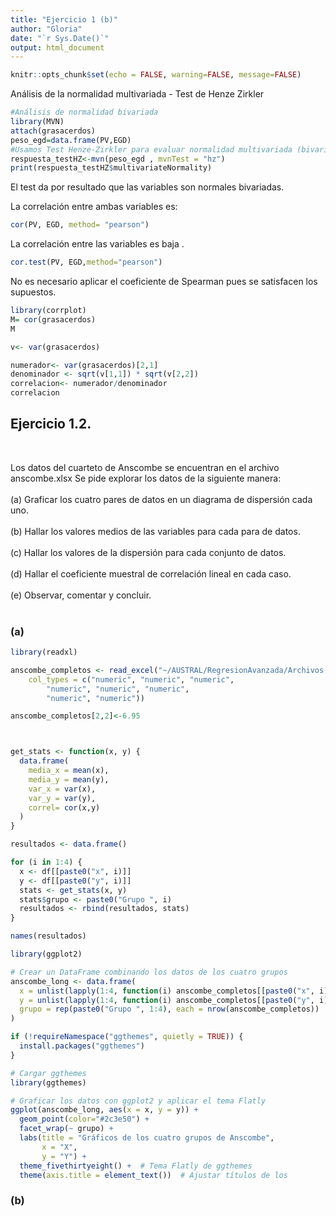 ```yaml
---
title: "Ejercicio 1 (b)"
author: "Gloria"
date: "`r Sys.Date()`"
output: html_document
---
```


```r
knitr::opts_chunk$set(echo = FALSE, warning=FALSE, message=FALSE)
```
Análisis de la normalidad multivariada - Test de Henze Zirkler

```r
#Análisis de normalidad bivariada 
library(MVN)
attach(grasacerdos)
peso_egd=data.frame(PV,EGD)
#Usamos Test Henze-Zirkler para evaluar normalidad multivariada (bivariada en este caso)
respuesta_testHZ<-mvn(peso_egd , mvnTest = "hz")
print(respuesta_testHZ$multivariateNormality)
```
El test da por resultado que las variables son normales bivariadas.

La correlación entre ambas variables es:

```r
cor(PV, EGD, method= "pearson")
```
La correlación entre las variables es baja .

```r
cor.test(PV, EGD,method="pearson")
```
No es necesario aplicar el coeficiente de Spearman pues se satisfacen los supuestos. 

```r
library(corrplot)
M= cor(grasacerdos)
M
```


```r
v<- var(grasacerdos)
```
```r
numerador<- var(grasacerdos)[2,1]
denominador <- sqrt(v[1,1]) * sqrt(v[2,2])
correlacion<- numerador/denominador
correlacion
```

## Ejercicio 1.2.
<br>

Los datos del cuarteto de Anscombe se encuentran en el archivo
 anscombe.xlsx
 Se pide explorar los datos de la siguiente manera:\
 <br>
 (a) Graficar los cuatro pares de datos en un diagrama de dispersión cada
 uno.\
 <br>
 (b) Hallar los valores medios de las variables para cada para de datos.\
<br> (c) Hallar los valores de la dispersión para cada conjunto de datos.\
 <br>(d) Hallar el coeficiente muestral de correlación lineal en cada caso.\
 <br>(e) Observar, comentar y concluir.\
 <br>
 
### (a)


```r
library(readxl)

anscombe_completos <- read_excel("~/AUSTRAL/RegresionAvanzada/Archivos de datos para TP-20250407/Datos para TPs-20230606/anscombe_completos.xlsx", 
    col_types = c("numeric", "numeric", "numeric", 
        "numeric", "numeric", "numeric", 
        "numeric", "numeric"))

anscombe_completos[2,2]<-6.95



get_stats <- function(x, y) {
  data.frame(
    media_x = mean(x),
    media_y = mean(y),
    var_x = var(x),
    var_y = var(y),
    correl= cor(x,y)
  )
}

resultados <- data.frame()
```


```r


for (i in 1:4) {
  x <- df[[paste0("x", i)]]
  y <- df[[paste0("y", i)]]
  stats <- get_stats(x, y)
  stats$grupo <- paste0("Grupo ", i)
  resultados <- rbind(resultados, stats)
}

names(resultados)
```




```r
library(ggplot2)

# Crear un DataFrame combinando los datos de los cuatro grupos
anscombe_long <- data.frame(
  x = unlist(lapply(1:4, function(i) anscombe_completos[[paste0("x", i)]])),
  y = unlist(lapply(1:4, function(i) anscombe_completos[[paste0("y", i)]])),
  grupo = rep(paste0("Grupo ", 1:4), each = nrow(anscombe_completos))
)

if (!requireNamespace("ggthemes", quietly = TRUE)) {
  install.packages("ggthemes")
}

# Cargar ggthemes
library(ggthemes)

# Graficar los datos con ggplot2 y aplicar el tema Flatly
ggplot(anscombe_long, aes(x = x, y = y)) +
  geom_point(color="#2c3e50") +
  facet_wrap(~ grupo) +
  labs(title = "Gráficos de los cuatro grupos de Anscombe",
       x = "X",
       y = "Y") +
  theme_fivethirtyeight() +  # Tema Flatly de ggthemes
  theme(axis.title = element_text())  # Ajustar títulos de los 
```
### (b)

